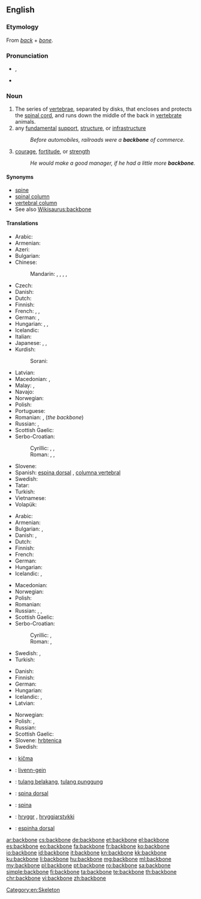 ==English==

===Etymology===
From ''[[back]]'' + ''[[bone]]''.

===Pronunciation===
* {{IPA|/ˈbækˌbəʊn/}}, {{X-SAMPA|/"b{k%b@Un/}}
* {{audio|en-us-backbone.ogg|Audio (US)}}

===Noun===
{{en-noun}}

# The series of [[vertebrae]], separated by disks, that encloses and protects the [[spinal cord]], and runs down the middle of the back in [[vertebrate]] animals.
# any [[fundamental]] [[support]], [[structure]], or [[infrastructure]]
#: ''Before automobiles, railroads were a '''backbone''' of commerce.''
# [[courage]], [[fortitude]], or [[strength]]
#: ''He would make a good manager, if he had a little more '''backbone'''.''

====Synonyms====
* [[spine]]
* [[spinal column]]
* [[vertebral column]]
* See also [[Wikisaurus:backbone]]

====Translations====
{{trans-top|series of vertebrae that encloses the spinal cord}}
* Arabic: {{t|ar|عمود فقري|m|tr=3amuud fáqriy}}
* Armenian: {{t|hy|ողնաշար|tr=oġnašar}}
* Azeri: {{t+|az|onurğa}}
* Bulgarian: {{t|bg|гръбнак}}
* Chinese:
*: Mandarin: {{t|cmn|骨幹|sc=Hani}},  {{t+|cmn|骨干|tr=gǔgàn|sc=Hani}},  {{t+|cmn|脊骨|tr=jígǔ|sc=Hani}},  {{t+|cmn|背骨|tr=bèigǔ|sc=Hani}},  {{t+|cmn|脊椎|tr=jǐzhuī|sc=Hani}}
* Czech: {{t+|cs|páteř|f}}
* Danish: {{t|da|rygrad|c}}
* Dutch: {{t+|nl|ruggengraat|m}}
* Finnish: {{t+|fi|selkäranka}}
* French: {{t+|fr|colonne vertébrale|f}},  {{t+|fr|rachis|m}},  {{t+|fr|épine dorsale|f}}
* German: {{t+|de|Rückgrat|n}},  {{t+|de|Wirbelsäule|f}}
* Hungarian: {{t+|hu|gerincoszlop}}, {{t+|hu|hátgerinc}}, {{t+|hu|gerinc}}
* Icelandic: {{t+|is|hryggur|m}}
* Italian: {{t+|it|spina dorsale|f}}
* Japanese: {{t|ja|背骨|tr=せぼね, sebone}},  {{t|ja|脊椎|tr=せきつい, sekitsui}},  {{t+|ja|脊柱|tr=せきちゅう, sekichū}}
* Kurdish:
*: Sorani: {{t|ku|بڕبڕه‌}}
{{trans-mid}}
* Latvian: {{t|lv|mugurkauls|m}}
* Macedonian: {{t|mk|’рбет|m|tr='rbet}},  {{t|mk|кичма|f|tr=kíčma}}
* Malay: {{t|ms|iwituararo}}, {{t|ms|iwituaroa}}
* Navajo: {{t|nv|íígháán}}
* Norwegian: {{t|no|ryggrad|m|f}}
* Polish: {{t+|pl|kręgosłup|m}}
* Portuguese: {{t+|pt|coluna vertebral|f}}
* Romanian: {{t+|ro|coloană vertebrală|f}}, {{t|ro|șira spinării|f}} (''the backbone'')
* Russian: {{t+|ru|позвоночник|m|tr=pozvonóčnik}},  {{t+|ru|хребет|m|tr=xrebét}}
* Scottish Gaelic: {{t|gd|cnàimh an droma|m}}
* Serbo-Croatian:
*: Cyrillic: {{t|sh|краљеҗница|f}}, {{t|sh|кичма|f}}, {{t|sh|хрптењача|f}}
*: Roman: {{t|sh|kralježnica|f}}, {{t|sh|kičma|f}}, {{t|sh|hrptenjača|f}}
* Slovene: {{t+|sl|hrbtenica|f}}
* Spanish: [[espina dorsal]] {{g|f}}, [[columna vertebral]] {{g|f}}
* Swedish: {{t+|sv|ryggrad|c}}
* Tatar: {{t+|tt|умырткалык|tr=umırtqalıq|sc=Cyrl}}
* Turkish: {{t+|tr|omurga}}
* Vietnamese: {{t+|vi|xương sống}}
* Volapük: {{t+|vo|bäkabom}}
{{trans-bottom}}

{{trans-top|any fundamental support, structure, or infrastructure}}
* Arabic: {{t|ar|دعامة|f|tr=di3aama}}
* Armenian: {{t|hy|հիմք|tr=himk’}}
* Bulgarian: {{t+|bg|основа}},  {{t+|bg|опора}}
* Danish: {{t|da|fundament|n}}, {{t|da|basis|c}}
* Dutch: {{t+|nl|ruggengraat|m}}
* Finnish: {{t+|fi|selkäranka}}
* French: {{t+|fr|épine dorsale|f}}
* German: {{t+|de|Rückgrat|n}}
* Hungarian: {{t+|hu|gerinc}}
* Icelandic: {{t|is|uppistaða|f}}, {{t|is|meginstoð|f}}
{{trans-mid}}
* Macedonian: {{t|mk|потпора|f|tr=pótpora}}
* Norwegian: {{t|no|ryggrad|m|f}}
* Polish: {{t+|pl|trzon|m}}
* Romanian: {{t+|ro|coloană vertebrală|f}}
* Russian: {{t+|ru|хребет|m|tr=xrebét}}, {{t+|ru|костяк|m|tr=kostják}}, {{t+|ru|основа|f|tr=osnóva}}
* Scottish Gaelic: {{t|gd|bun-structar|m}}
* Serbo-Croatian:
*: Cyrillic: {{t|sh|краљеҗница|f}}, {{t|sh|кичма|f}}
*: Roman: {{t|sh|kralježnica|f}}, {{t|sh|kičma|f}}
* Swedish: {{t+|sv|ryggrad|c}}, {{t|sv|grundstomme}}
* Turkish: {{t+|tr|omurga}}
{{trans-bottom}}

{{trans-top|courage, fortitude, or strength}}
* Danish: {{t|da|rygrad|c}}
* Finnish: {{t+|fi|selkäranka}}
* German: {{t+|de|Rückgrat|n}}
* Hungarian: {{t+|hu|gerinc}}
* Icelandic: {{t|is|skapfesta|f}}, {{t|is|bein í nefinu|n}}
* Latvian: {{t|lv|mugurkauls|m}}
{{trans-mid}}
* Norwegian: {{t|no|ryggrad|m|f}}
* Polish: {{t+|pl|charakter}}, {{t+|pl|kręgosłup|m}}
* Russian: {{t+|ru|стержень|m|tr=stéržen’}}
* Scottish Gaelic: {{t|gd|cùl|m}}
* Slovene: [[hrbtenica]] {{g|f}}
* Swedish: {{t+|sv|ryggrad|c}}
{{trans-bottom}}

{{checktrans-top}}
* {{ttbc|sh}}: [[kičma]] {{g|f}}
* {{ttbc|br}}: [[livenn-gein]] {{g|f}}
* {{ttbc|id}}: [[tulang belakang]], [[tulang punggung]]
* {{ttbc|ia}}: [[spina dorsal]]
* {{ttbc|la}}: [[spina]] {{g|f}}
* {{ttbc|non}}: [[hryggr]] {{g|m}}, [[hryggjarstykki]] {{g|n}}
* {{ttbc|pt}}: [[espinha dorsal]] {{g|f}} {{qualifier|Brazil}}
{{trans-bottom}}

[[Category:en:Skeleton]]

[[ar:backbone]]
[[cs:backbone]]
[[de:backbone]]
[[et:backbone]]
[[el:backbone]]
[[es:backbone]]
[[eo:backbone]]
[[fa:backbone]]
[[fr:backbone]]
[[ko:backbone]]
[[io:backbone]]
[[id:backbone]]
[[it:backbone]]
[[kn:backbone]]
[[kk:backbone]]
[[ku:backbone]]
[[li:backbone]]
[[hu:backbone]]
[[mg:backbone]]
[[ml:backbone]]
[[my:backbone]]
[[pl:backbone]]
[[pt:backbone]]
[[ro:backbone]]
[[sa:backbone]]
[[simple:backbone]]
[[fi:backbone]]
[[ta:backbone]]
[[te:backbone]]
[[th:backbone]]
[[chr:backbone]]
[[vi:backbone]]
[[zh:backbone]]